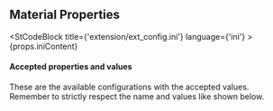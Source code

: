 
## Material Properties

<EditGameRunning />

<StCodeBlock title={'extension/ext_config.ini'} language={'ini'} >
    {props.iniContent}
</StCodeBlock>

#### Accepted properties and values 

These are the available configurations with the accepted values.\
Remember to strictly respect the name and values like shown below.

<PropsTable rows={props.properties} />